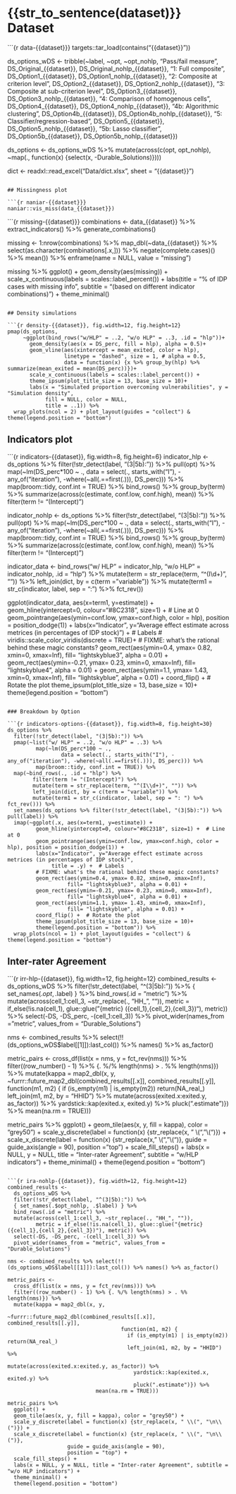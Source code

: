 # {{str_to_sentence(dataset)}} Dataset

```{r data-{{dataset}}}
targets::tar_load(contains("{{dataset}}"))

ds_options_wDS <- 
  tribble(~label,                                ~opt,                    ~opt_nohlp,
          "Pass/fail measure",                   DS_Original_{{dataset}}, DS_Original_nohlp_{{dataset}},
          "1: Full composite",                   DS_Option1_{{dataset}},  DS_Option1_nohlp_{{dataset}},
          "2: Composite at criterion level",     DS_Option2_{{dataset}},  DS_Option2_nohlp_{{dataset}},
          "3: Composite at sub-criterion level", DS_Option3_{{dataset}},  DS_Option3_nohlp_{{dataset}},
          "4: Comparison of homogenous cells",   DS_Option4_{{dataset}},  DS_Option4_nohlp_{{dataset}},
          "4b: Algorithmic clustering",          DS_Option4b_{{dataset}}, DS_Option4b_nohlp_{{dataset}},
          "5: Classifier/regression-based",      DS_Option5_{{dataset}},  DS_Option5_nohlp_{{dataset}},
          "5b: Lasso classifier",                DS_Option5b_{{dataset}}, DS_Option5b_nohlp_{{dataset}})

ds_options <- ds_options_wDS %>% mutate(across(c(opt, opt_nohlp), ~map(., function(x) {select(x, -Durable_Solutions)})))

dict <- readxl::read_excel("Data/dict.xlsx", sheet = "{{dataset}}")
```

## Missingness plot

```{r naniar-{{dataset}}}
naniar::vis_miss(data_{{dataset}})
```

```{r missing-{{dataset}}}
combinations <- data_{{dataset}} %>% extract_indicators() %>% generate_combinations()

missing <- 
  1:nrow(combinations) %>% 
  map_dbl(~data_{{dataset}} %>% select(as.character(combinations[.x,])) %>% negate(complete.cases)() %>% mean()) %>% 
  enframe(name = NULL, value = "missing")

missing %>% 
  ggplot() + 
  geom_density(aes(missing)) +
  scale_x_continuous(labels = scales::label_percent()) +
  labs(title = "% of IDP cases with missing info",
       subtitle = "(based on different indicator combinations)") +
  theme_minimal()
```

## Density simulations

```{r density-{{dataset}}, fig.width=12, fig.height=12}
pmap(ds_options,
     ~ggplot(bind_rows("w/HLP" = ..2, "w/o HLP" = ..3, .id = "hlp"))+
       geom_density(aes(x = DS_perc, fill = hlp), alpha = 0.5)+
       geom_vline(aes(xintercept = mean_exited, color = hlp), 
                  linetype = "dashed", size = 1, # alpha = 0.5,
                  data = function(x) {x %>% group_by(hlp) %>% summarize(mean_exited = mean(DS_perc))})+
       scale_x_continuous(labels = scales::label_percent()) +
       theme_ipsum(plot_title_size = 13, base_size = 10)+
       labs(x = "Simulated proportion overcoming vulnerabilities", y = "Simulation density", 
            fill = NULL, color = NULL,
            title = ..1)) %>% 
  wrap_plots(ncol = 2) + plot_layout(guides = "collect") & theme(legend.position = "bottom")
```

## Indicators plot

```{r indicators-{{dataset}}, fig.width=8, fig.height=6}
indicator_hlp <-
  ds_options %>% 
  filter(!str_detect(label, "(3|5b):")) %>% 
  pull(opt) %>% 
  map(~lm(DS_perc*100 ~ .,
          data = select(., starts_with("I"), -any_of("iteration"), -where(~all(.==first(.))), DS_perc))) %>%
  map(broom::tidy, conf.int = TRUE) %>%
  bind_rows() %>%
  group_by(term) %>%
  summarize(across(c(estimate, conf.low, conf.high), mean)) %>%
  filter(term != "(Intercept)")

indicator_nohlp <-
  ds_options %>% 
  filter(!str_detect(label, "(3|5b):")) %>% 
  pull(opt) %>% 
  map(~lm(DS_perc*100 ~ .,
          data = select(., starts_with("I"), -any_of("iteration"), -where(~all(.==first(.))), DS_perc))) %>%
  map(broom::tidy, conf.int = TRUE) %>%
  bind_rows() %>%
  group_by(term) %>%
  summarize(across(c(estimate, conf.low, conf.high), mean)) %>%
  filter(term != "(Intercept)")

indicator_data <-
  bind_rows("w/ HLP" = indicator_hlp, "w/o HLP" = indicator_nohlp, .id = "hlp") %>%
  mutate(term = str_replace(term, "^(I\\d+)", "")) %>%
  left_join(dict, by = c(term = "variable")) %>%
  mutate(term1 = str_c(indicator, label, sep = ": ") %>% fct_rev())

ggplot(indicator_data,
       aes(x=term1, y=estimate)) +
  geom_hline(yintercept=0, colour="#8C2318", size=1) +  # Line at 0
  geom_pointrange(aes(ymin=conf.low, ymax=conf.high, color = hlp), position = position_dodge(1)) +
  labs(x="Indicator", y="Average effect estimate across metrices (in percentages of IDP stock)") +  # Labels
  # viridis::scale_color_viridis(discrete = TRUE)+
  # FIXME: what's the rational behind these magic constants?
  geom_rect(aes(ymin=0.4, ymax= 0.82, xmin=0, xmax=Inf),
            fill= "lightskyblue3",
            alpha = 0.01) +
  geom_rect(aes(ymin=-0.21, ymax= 0.23, xmin=0, xmax=Inf),
            fill= "lightskyblue4",
            alpha = 0.01) +
  geom_rect(aes(ymin=1.1, ymax= 1.43, xmin=0, xmax=Inf),
            fill= "lightskyblue",
            alpha = 0.01) +
  coord_flip() +  # Rotate the plot
  theme_ipsum(plot_title_size = 13, base_size = 10)+
  theme(legend.position = "bottom")
```

### Breakdown by Option

```{r indicators-options-{{dataset}}, fig.width=8, fig.height=30}
ds_options %>%
  filter(!str_detect(label, "(3|5b):")) %>% 
  pmap(~list("w/ HLP" = ..2, "w/o HLP" = ..3) %>%
         map(~lm(DS_perc*100 ~ .,
                 data = select(., starts_with("I"), -any_of("iteration"), -where(~all(.==first(.))), DS_perc))) %>%
         map(broom::tidy, conf.int = TRUE)) %>%
  map(~bind_rows(., .id = "hlp") %>%
        filter(term != "(Intercept)") %>%
        mutate(term = str_replace(term, "^(I\\d+)", "")) %>%
        left_join(dict, by = c(term = "variable")) %>%
        mutate(term1 = str_c(indicator, label, sep = ": ") %>% fct_rev())) %>%
  set_names(ds_options %>% filter(!str_detect(label, "(3|5b):")) %>% pull(label)) %>%
  imap(~ggplot(.x, aes(x=term1, y=estimate)) +
         geom_hline(yintercept=0, colour="#8C2318", size=1) +  # Line at 0
         geom_pointrange(aes(ymin=conf.low, ymax=conf.high, color = hlp), position = position_dodge(1)) +
         labs(x="Indicator", y="Average effect estimate across metrices (in percentages of IDP stock)",
              title = .y) +  # Labels
         # FIXME: what's the rational behind these magic constants?
         geom_rect(aes(ymin=0.4, ymax= 0.82, xmin=0, xmax=Inf),
                   fill= "lightskyblue3", alpha = 0.01) +
         geom_rect(aes(ymin=-0.21, ymax= 0.23, xmin=0, xmax=Inf),
                   fill= "lightskyblue4", alpha = 0.01) +
         geom_rect(aes(ymin=1.1, ymax= 1.43, xmin=0, xmax=Inf),
                   fill= "lightskyblue", alpha = 0.01) +
         coord_flip() +  # Rotate the plot
         theme_ipsum(plot_title_size = 13, base_size = 10)+
         theme(legend.position = "bottom")) %>%
  wrap_plots(ncol = 1) + plot_layout(guides = "collect") & theme(legend.position = "bottom")
```

## Inter-rater Agreement

```{r irr-hlp-{{dataset}}, fig.width=12, fig.height=12}
combined_results <- 
  ds_options_wDS %>% 
  filter(!str_detect(label, "^(3|5b):")) %>% 
  { set_names(.$opt, .$label) } %>% 
  bind_rows(.id = "metric") %>% 
  mutate(across(cell_1:cell_3, ~str_replace(., "HH_", "")),
         metric = if_else(!is.na(cell_1), glue::glue("{metric} ({cell_1},{cell_2},{cell_3})"), metric)) %>% 
  select(-DS, -DS_perc, -(cell_1:cell_3)) %>% 
  pivot_wider(names_from = "metric", values_from = "Durable_Solutions")

nms <- combined_results %>% select(!!(ds_options_wDS$label[[1]]):last_col()) %>% names() %>% as_factor()

metric_pairs <-
  cross_df(list(x = nms, y = fct_rev(nms))) %>%
  filter((row_number() - 1) %>% {. %/% length(nms) > . %% length(nms)}) %>%
  mutate(kappa = map2_dbl(x, y, 
                          ~furrr::future_map2_dbl(combined_results[[.x]], combined_results[[.y]],
                                    function(m1, m2) { 
                                      if (is_empty(m1) | is_empty(m2)) return(NA_real_)
                                      left_join(m1, m2, by = "HHID") %>% 
                                        mutate(across(exited.x:exited.y, as_factor)) %>% 
                                        yardstick::kap(exited.x, exited.y) %>% 
                                        pluck(".estimate")}) %>%
                            mean(na.rm = TRUE)))

metric_pairs %>% 
  ggplot() + 
  geom_tile(aes(x, y, fill = kappa), color = "grey50") + 
  scale_y_discrete(label = function(x) {str_replace(x, " \\(", "\n\\(")}) +
  scale_x_discrete(label = function(x) {str_replace(x, " \\(", "\n\\(")},
                   guide = guide_axis(angle = 90),
                   position = "top") + 
  scale_fill_steps() +
  labs(x = NULL, y = NULL, title = "Inter-rater Agreement", subtitle = "w/HLP indicators") +
  theme_minimal() +
  theme(legend.position = "bottom")
```

```{r ira-nohlp-{{dataset}}, fig.width=12, fig.height=12}
combined_results <- 
  ds_options_wDS %>% 
  filter(!str_detect(label, "^(3|5b):")) %>% 
  { set_names(.$opt_nohlp, .$label) } %>% 
  bind_rows(.id = "metric") %>% 
  mutate(across(cell_1:cell_3, ~str_replace(., "HH_", "")),
         metric = if_else(!is.na(cell_1), glue::glue("{metric} ({cell_1},{cell_2},{cell_3})"), metric)) %>% 
  select(-DS, -DS_perc, -(cell_1:cell_3)) %>% 
  pivot_wider(names_from = "metric", values_from = "Durable_Solutions")

nms <- combined_results %>% select(!!(ds_options_wDS$label[[1]]):last_col()) %>% names() %>% as_factor()

metric_pairs <-
  cross_df(list(x = nms, y = fct_rev(nms))) %>%
  filter((row_number() - 1) %>% {. %/% length(nms) > . %% length(nms)}) %>%
  mutate(kappa = map2_dbl(x, y, 
                          ~furrr::future_map2_dbl(combined_results[[.x]], combined_results[[.y]],
                                    function(m1, m2) { 
                                      if (is_empty(m1) | is_empty(m2)) return(NA_real_)
                                      left_join(m1, m2, by = "HHID") %>% 
                                        mutate(across(exited.x:exited.y, as_factor)) %>% 
                                        yardstick::kap(exited.x, exited.y) %>% 
                                        pluck(".estimate")}) %>%
                            mean(na.rm = TRUE)))

metric_pairs %>% 
  ggplot() + 
  geom_tile(aes(x, y, fill = kappa), color = "grey50") + 
  scale_y_discrete(label = function(x) {str_replace(x, " \\(", "\n\\(")}) +
  scale_x_discrete(label = function(x) {str_replace(x, " \\(", "\n\\(")},
                   guide = guide_axis(angle = 90),
                   position = "top") + 
  scale_fill_steps() +
  labs(x = NULL, y = NULL, title = "Inter-rater Agreement", subtitle = "w/o HLP indicators") +
  theme_minimal() +
  theme(legend.position = "bottom")
```
